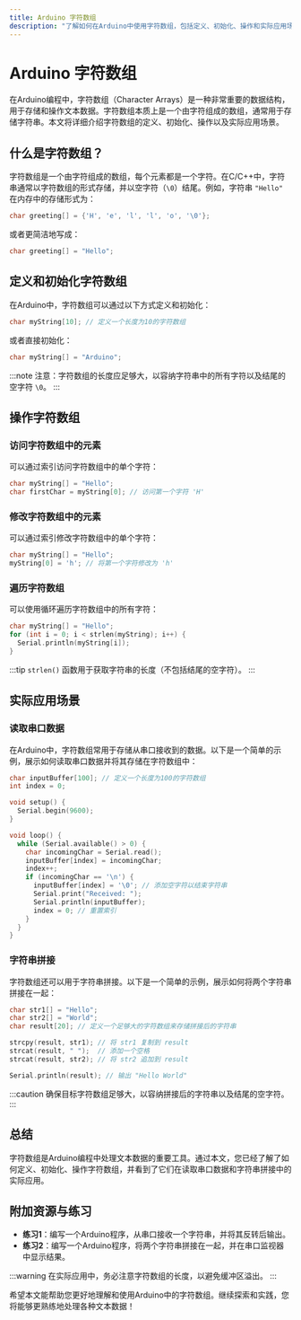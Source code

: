 ```yaml
---
title: Arduino 字符数组
description: "了解如何在Arduino中使用字符数组，包括定义、初始化、操作和实际应用场景。"
---
```


# Arduino 字符数组

在Arduino编程中，字符数组（Character Arrays）是一种非常重要的数据结构，用于存储和操作文本数据。字符数组本质上是一个由字符组成的数组，通常用于存储字符串。本文将详细介绍字符数组的定义、初始化、操作以及实际应用场景。

## 什么是字符数组？

字符数组是一个由字符组成的数组，每个元素都是一个字符。在C/C++中，字符串通常以字符数组的形式存储，并以空字符（`\0`）结尾。例如，字符串 `"Hello"` 在内存中的存储形式为：

```c
char greeting[] = {'H', 'e', 'l', 'l', 'o', '\0'};
```

或者更简洁地写成：

```c
char greeting[] = "Hello";
```

## 定义和初始化字符数组

在Arduino中，字符数组可以通过以下方式定义和初始化：

```c
char myString[10]; // 定义一个长度为10的字符数组
```

或者直接初始化：

```c
char myString[] = "Arduino";
```

:::note
注意：字符数组的长度应足够大，以容纳字符串中的所有字符以及结尾的空字符 `\0`。
:::

## 操作字符数组

### 访问字符数组中的元素

可以通过索引访问字符数组中的单个字符：

```c
char myString[] = "Hello";
char firstChar = myString[0]; // 访问第一个字符 'H'
```

### 修改字符数组中的元素

可以通过索引修改字符数组中的单个字符：

```c
char myString[] = "Hello";
myString[0] = 'h'; // 将第一个字符修改为 'h'
```

### 遍历字符数组

可以使用循环遍历字符数组中的所有字符：

```c
char myString[] = "Hello";
for (int i = 0; i < strlen(myString); i++) {
  Serial.println(myString[i]);
}
```

:::tip
`strlen()` 函数用于获取字符串的长度（不包括结尾的空字符）。
:::

## 实际应用场景

### 读取串口数据

在Arduino中，字符数组常用于存储从串口接收到的数据。以下是一个简单的示例，展示如何读取串口数据并将其存储在字符数组中：

```c
char inputBuffer[100]; // 定义一个长度为100的字符数组
int index = 0;

void setup() {
  Serial.begin(9600);
}

void loop() {
  while (Serial.available() > 0) {
    char incomingChar = Serial.read();
    inputBuffer[index] = incomingChar;
    index++;
    if (incomingChar == '\n') {
      inputBuffer[index] = '\0'; // 添加空字符以结束字符串
      Serial.print("Received: ");
      Serial.println(inputBuffer);
      index = 0; // 重置索引
    }
  }
}
```

### 字符串拼接

字符数组还可以用于字符串拼接。以下是一个简单的示例，展示如何将两个字符串拼接在一起：

```c
char str1[] = "Hello";
char str2[] = "World";
char result[20]; // 定义一个足够大的字符数组来存储拼接后的字符串

strcpy(result, str1); // 将 str1 复制到 result
strcat(result, " ");  // 添加一个空格
strcat(result, str2); // 将 str2 追加到 result

Serial.println(result); // 输出 "Hello World"
```

:::caution
确保目标字符数组足够大，以容纳拼接后的字符串以及结尾的空字符。
:::

## 总结

字符数组是Arduino编程中处理文本数据的重要工具。通过本文，您已经了解了如何定义、初始化、操作字符数组，并看到了它们在读取串口数据和字符串拼接中的实际应用。

## 附加资源与练习

- **练习1**：编写一个Arduino程序，从串口接收一个字符串，并将其反转后输出。
- **练习2**：编写一个Arduino程序，将两个字符串拼接在一起，并在串口监视器中显示结果。

:::warning
在实际应用中，务必注意字符数组的长度，以避免缓冲区溢出。
:::

希望本文能帮助您更好地理解和使用Arduino中的字符数组。继续探索和实践，您将能够更熟练地处理各种文本数据！